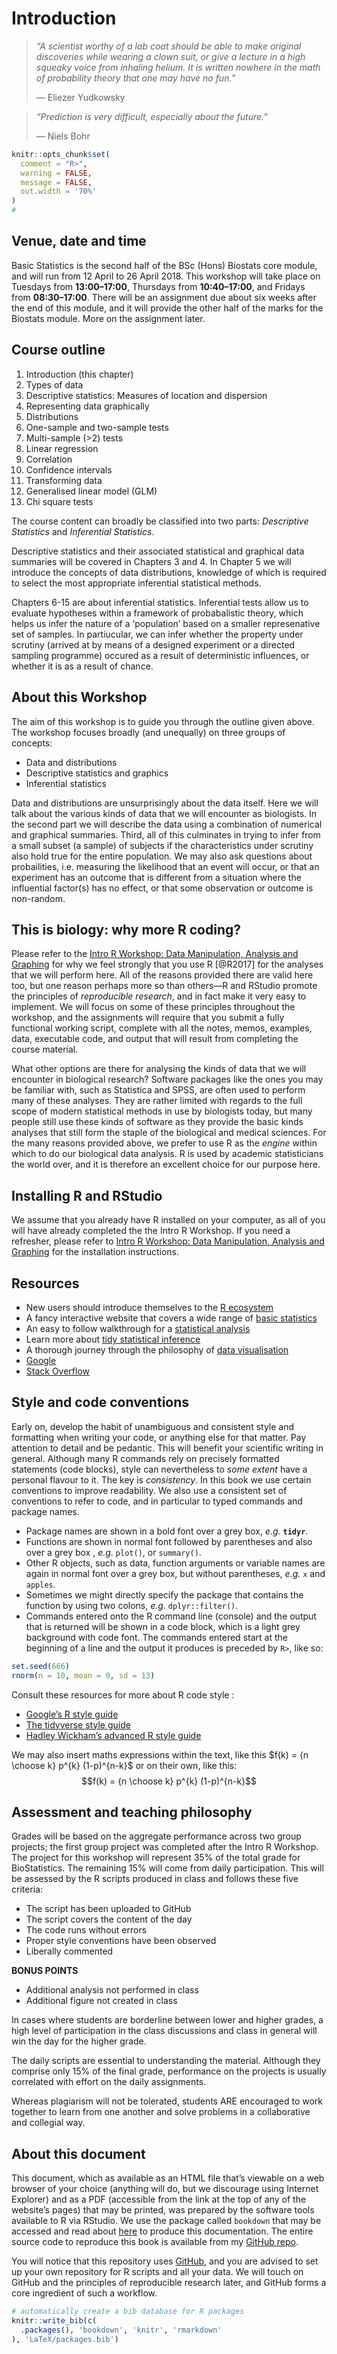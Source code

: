 # Introduction


> *"A scientist worthy of a lab coat should be able to make original discoveries while wearing a clown suit, or give a lecture in a high squeaky voice from inhaling helium. It is written nowhere in the math of probability theory that one may have no fun."*
>
> --- Eliezer Yudkowsky

> *"Prediction is very difficult, especially about the future."*
>
> --– Niels Bohr

<!-- ## Preliminaries -->

```r
knitr::opts_chunk$set(
  comment = "R>", 
  warning = FALSE, 
  message = FALSE,
  out.width = '70%'
)
#
```

## Venue, date and time

Basic Statistics is the second half of the BSc (Hons) Biostats core module, and will run from 12 April to 26 April 2018. This workshop will take place on Tuesdays from **13:00--17:00**, Thursdays from **10:40--17:00**, and Fridays from **08:30--17:00**. There will be an assignment due about six weeks after the end of this module, and it will provide the other half of the marks for the Biostats module. More on the assignment later.

## Course outline

1. Introduction (this chapter)
2. Types of data
3. Descriptive statistics: Measures of location and dispersion
4. Representing data graphically
5. Distributions
6. One-sample and two-sample tests
7. Multi-sample (>2) tests
8. Linear regression
9. Correlation
10. Confidence intervals
11. Transforming data
12. Generalised linear model (GLM)
13. Chi square tests

The course content can broadly be classified into two parts: *Descriptive Statistics* and *Inferential Statistics*.

Descriptive statistics and their associated statistical and graphical data summaries will be covered in Chapters 3 and 4. In Chapter 5 we will introduce the concepts of data distributions, knowledge of which is required to select the most appropriate inferential statistical methods. 

Chapters 6-15 are about inferential statistics. Inferential tests allow us to evaluate hypotheses within a framework of probabalistic theory, which helps us infer the nature of a 'population' based on a smaller represenative set of samples. In partiucular, we can infer whether the property under scrutiny (arrived at by means of a designed experiment or a directed sampling programme) occured as a result of deterministic influences, or whether it is as a result of chance. 

## About this Workshop

The aim of this workshop is to guide you through the outline given above. The workshop focuses broadly (and unequally) on three groups of concepts:

* Data and distributions
* Descriptive statistics and graphics
* Inferential statistics

Data and distributions are unsurprisingly about the data itself. Here we will talk about the various kinds of data that we will encounter as biologists. In the second part we will describe the data using a combination of numerical and graphical summaries. Third, all of this culminates in trying to infer from a small subset (a sample) of subjects if the characteristics under scrutiny also hold true for the entire population. We may also ask questions about probailities, i.e. measuring the likelihood that an event will occur, or that an experiment has an outcome that is different from a situation where the influential factor(s) has no effect, or that some observation or outcome is non-random.

## This is biology: why more R coding?

Please refer to the [Intro R Workshop: Data Manipulation, Analysis and Graphing](https://robwschlegel.github.io/Intro_R_Workshop/) for why we feel strongly that you use R [@R2017] for the analyses that we will perform here. All of the reasons provided there are valid here too, but one reason perhaps more so than others---R and RStudio promote the principles of *reproducible research*, and in fact make it very easy to implement. We will focus on some of these principles throughout the workshop, and the assignments will require that you submit a fully functional working script, complete with all the notes, memos, examples, data, executable code, and output that will result from completing the course material. 

What other options are there for analysing the kinds of data that we will encounter in biological research? Software packages like the ones you may be familiar with, such as Statistica and SPSS, are often used to perform many of these analyses. They are rather limited with regards to the full scope of modern statistical methods in use by biologists today, but many people still use these kinds of software as they provide the basic kinds analyses that still form the staple of the biological and medical sciences. For the many reasons provided above, we prefer to use R as the *engine* within which to do our biological data analysis. R is used by academic statisticians the world over, and it is therefore an excellent choice for our purpose here.

## Installing R and RStudio

We assume that you already have R installed on your computer, as all of you will have already completed the the Intro R Workshop. If you need a refresher, please refer to [Intro R Workshop: Data Manipulation, Analysis and Graphing](https://robwschlegel.github.io/Intro_R_Workshop/) for the installation instructions.

## Resources

* New users should introduce themselves to the [R ecosystem](fg2re.sellorm.com)
* A fancy interactive website that covers a wide range of [basic statistics](http://students.brown.edu/seeing-theory/)
* An easy to follow walkthrough for a [statistical analysis](http://www.sthda.com/english/wiki/unpaired-two-samples-t-test-in-r)
* Learn more about [tidy statistical inference](https://infer.netlify.com)
* A thorough journey through the philosophy of [data visualisation](http://www.serialmentor.com/dataviz/)
* [Google](www.google.com)
* [Stack Overflow](www.stackoverflow.com)

## Style and code conventions

Early on, develop the habit of unambiguous and consistent style and formatting when writing your code, or anything else for that matter. Pay attention to detail and be pedantic. This will benefit your scientific writing in general. Although many R commands rely on precisely formatted statements (code blocks), style can nevertheless to *some extent* have a personal flavour to it. The key is *consistency*. In this book we use certain conventions to improve readability. We also use a consistent set of conventions to refer to code, and in particular to typed commands and package names.

  * Package names are shown in a bold font over a grey box, *e.g.* __`tidyr`__.
  * Functions are shown in normal font followed by parentheses and also over a grey box , *e.g.* `plot()`, or `summary()`.
  * Other R objects, such as data, function arguments or variable names are again in normal font over a grey box, but without parentheses, *e.g.* `x` and `apples`.
  * Sometimes we might directly specify the package that contains the function by using two colons, *e.g.* `dplyr::filter()`.
  * Commands entered onto the R command line (console) and the output that is returned will be shown in a code block, which is a light grey background with code font. The commands entered start at the beginning of a line and the output it produces is preceded by `R>`, like so:

```r
set.seed(666)
rnorm(n = 10, mean = 0, sd = 13)
```

Consult these resources for more about R code style :

  * [Google's R style guide](https://google.github.io/styleguide/Rguide.xml)
  * [The tidyverse style guide](http://style.tidyverse.org)
  * [Hadley Wickham's advanced R style guide](http://adv-r.had.co.nz/Style.html)

We may also insert maths expressions within the text, like this $f(k) = {n \choose k} p^{k} (1-p)^{n-k}$ or on their own, like this: $$f(k) = {n \choose k} p^{k} (1-p)^{n-k}$$

## Assessment and teaching philosophy

Grades will be based on the aggregate performance across two group projects; the first group project was completed after the Intro R Workshop. The project for this workshop will represent 35% of the total grade for BioStatistics. The remaining 15% will come from daily participation. This will be assessed by the R scripts produced in class and follows these five criteria: 

* The script has been uploaded to GitHub
* The script covers the content of the day
* The code runs without errors
* Proper style conventions have been observed
* Liberally commented

__BONUS POINTS__

* Additional analysis not performed in class
* Additional figure not created in class

In cases where students are borderline between lower and higher grades, a high level of participation in the class discussions and class in general will win the day for the higher grade.

The daily scripts are essential to understanding the material. Although they comprise only 15% of the final grade, performance on the projects is usually correlated with effort on the daily assignments.

Whereas plagiarism will not be tolerated, students ARE encouraged to work together to learn from one another and solve problems in a collaborative and collegial way.

## About this document

This document, which as available as an HTML file that's viewable on a web browser of your choice (anything will do, but we discourage using Internet Explorer) and as a PDF (accessible from the link at the top of any of the website's pages) that may be printed, was prepared by the software tools available to R via RStudio. We use the package called `bookdown` that may be accessed and read about [here](https://bookdown.org/yihui/bookdown/) to produce this documentation. The entire source code to reproduce this book is available from my [GitHub repo](https://github.com/ajsmit/Basic_stats).

You will notice that this repository uses [GitHub](https://github.com), and you are advised to set up your own repository for R scripts and all your data. We will touch on GitHub and the principles of reproducible research later, and GitHub forms a core ingredient of such a workflow.

<!-- The R session information when compiling this book is shown below: -->
<!-- ```{r prelim-session} -->
<!-- sessionInfo() -->
<!-- ``` -->

```r
# automatically create a bib database for R packages
knitr::write_bib(c(
  .packages(), 'bookdown', 'knitr', 'rmarkdown'
), 'LaTeX/packages.bib')
```

